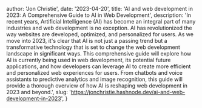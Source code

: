 
  author: 'Jon Christie',
  date: '2023-04-20',
  title: 'AI and web development in 2023: A Comprehensive Guide to AI in Web Development',
  description:
    'In recent years, Artificial Intelligence (AI) has become an integral part of many industries and web development is no exception. AI has revolutionized the way websites are developed, optimized, and personalized for users. As we move into 2023, it\'s clear that AI is not just a passing trend but a transformative technology that is set to change the web development landscape in significant ways. This comprehensive guide will explore how AI is currently being used in web development, its potential future applications, and how developers can leverage AI to create more efficient and personalized web experiences for users. From chatbots and voice assistants to predictive analytics and image recognition, this guide will provide a thorough overview of how AI is reshaping web development in 2023 and beyond.',
  slug: 'https://jonchristie.hashnode.dev/ai-and-web-development-in-2023',
}

